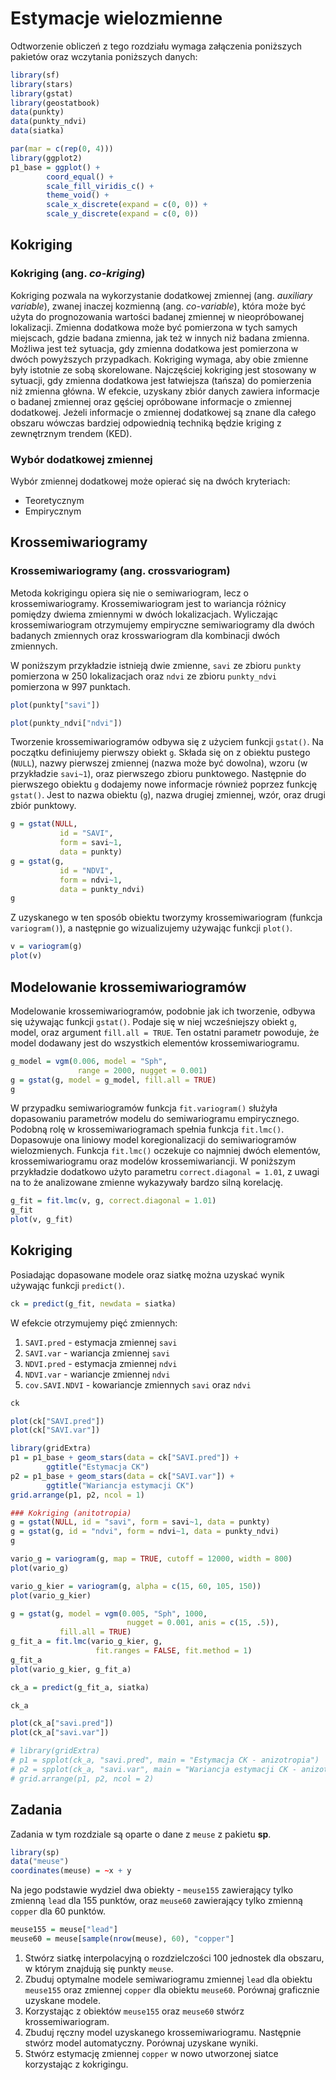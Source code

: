 
# Estymacje wielozmienne {#estymacje-wielozmienne}

Odtworzenie obliczeń z tego rozdziału wymaga załączenia poniższych pakietów oraz wczytania poniższych danych:

```r
library(sf)
library(stars)
library(gstat)
library(geostatbook)
data(punkty)
data(punkty_ndvi)
data(siatka)
```

```r
par(mar = c(rep(0, 4)))
library(ggplot2)
p1_base = ggplot() +
        coord_equal() +
        scale_fill_viridis_c() +
        theme_void() +
        scale_x_discrete(expand = c(0, 0)) +
        scale_y_discrete(expand = c(0, 0))
```

## Kokriging 

### Kokriging (ang. *co-kriging*)

Kokriging pozwala na wykorzystanie dodatkowej zmiennej (ang. *auxiliary variable*), zwanej inaczej kozmienną (ang. *co-variable*), która może być użyta do prognozowania wartości badanej zmiennej w nieopróbowanej lokalizacji.
Zmienna dodatkowa może być pomierzona w tych samych miejscach, gdzie badana zmienna, jak też w innych niż badana zmienna. 
Możliwa jest też sytuacja, gdy zmienna dodatkowa jest pomierzona w dwóch powyższych przypadkach. 
Kokriging wymaga, aby obie zmienne były istotnie ze sobą skorelowane.
Najczęściej kokriging jest stosowany w sytuacji, gdy zmienna dodatkowa jest łatwiejsza (tańsza) do pomierzenia niż zmienna główna. 
W efekcie, uzyskany zbiór danych zawiera informacje o badanej zmiennej oraz gęściej opróbowane informacje o zmiennej dodatkowej.
Jeżeli informacje o zmiennej dodatkowej są znane dla całego obszaru wówczas bardziej odpowiednią techniką będzie kriging z zewnętrznym trendem (KED).

### Wybór dodatkowej zmiennej

Wybór zmiennej dodatkowej może opierać się na dwóch kryteriach:

- Teoretycznym
- Empirycznym
    
<!--
Kroskowariogramy
Kroskorelogramy
-->

## Krossemiwariogramy

### Krossemiwariogramy (ang. **crossvariogram**)

Metoda kokrigingu opiera się nie o semiwariogram, lecz o krossemiwariogramy. 
Krossemiwariogram jest to wariancja różnicy pomiędzy dwiema zmiennymi w dwóch lokalizacjach.
Wyliczając krossemiwariogram otrzymujemy empiryczne semiwariogramy dla dwóch badanych zmiennych oraz krosswariogram dla kombinacji dwóch zmiennych.

W poniższym przykładzie istnieją dwie zmienne, `savi` ze zbioru `punkty` pomierzona w 250 lokalizacjach oraz `ndvi` ze zbioru `punkty_ndvi` pomierzona w 997 punktach.

```r
plot(punkty["savi"])
```

```r
plot(punkty_ndvi["ndvi"])
```

Tworzenie krossemiwariogramów odbywa się z użyciem funkcji `gstat()`. Na początku definiujemy pierwszy obiekt `g`. 
Składa się on z obiektu pustego (`NULL`), nazwy pierwszej zmiennej (nazwa może być dowolna), wzoru (w przykładzie `savi~1`), oraz pierwszego zbioru punktowego. 
Następnie do pierwszego obiektu `g` dodajemy nowe informacje również poprzez funkcję `gstat()`. Jest to nazwa obiektu (`g`), nazwa drugiej zmiennej, wzór, oraz drugi zbiór punktowy.

```r
g = gstat(NULL, 
           id = "SAVI", 
           form = savi~1, 
           data = punkty)
g = gstat(g, 
           id = "NDVI", 
           form = ndvi~1, 
           data = punkty_ndvi)
g
```

Z uzyskanego w ten sposób obiektu tworzymy krossemiwariogram (funkcja `variogram()`), a następnie go wizualizujemy używając funkcji `plot()`.

```r
v = variogram(g)
plot(v)
```

## Modelowanie krossemiwariogramów

Modelowanie krossemiwariogramów, podobnie jak ich tworzenie, odbywa się używając funkcji `gstat()`. 
Podaje się w niej wcześniejszy obiekt `g`, model, oraz argument `fill.all = TRUE`. 
Ten ostatni parametr powoduje, że model dodawany jest do wszystkich elementów krossemiwariogramu.

```r
g_model = vgm(0.006, model = "Sph",
               range = 2000, nugget = 0.001)
g = gstat(g, model = g_model, fill.all = TRUE)
g
```

W przypadku semiwariogramów funkcja `fit.variogram()` służyła dopasowaniu parametrów modelu do semiwariogramu empirycznego. 
Podobną rolę w krossemiwariogramach spełnia funkcja `fit.lmc()`.
Dopasowuje ona liniowy model koregionalizacji do semiwariogramów wielozmienych. 
Funkcja `fit.lmc()` oczekuje co najmniej dwóch elementów, krossemiwariogramu oraz modelów krossemiwariancji. 
W poniższym przykładzie dodatkowo użyto parametru `correct.diagonal = 1.01`, z uwagi na to że analizowane zmienne wykazywały bardzo silną korelację.

```r
g_fit = fit.lmc(v, g, correct.diagonal = 1.01)
g_fit
plot(v, g_fit)
```

<!--
```r
# plot(variogram(g, map=TRUE, cutoff=12000, width=800))
plot(variogram(g, alpha = c(60, 105, 150, 195)))
```
-->   

## Kokriging 

Posiadając dopasowane modele oraz siatkę można uzyskać wynik używając funkcji `predict()`. 

```r
ck = predict(g_fit, newdata = siatka)
```

W efekcie otrzymujemy pięć zmiennych:

1. `SAVI.pred` - estymacja zmiennej `savi`
2. `SAVI.var` - wariancja zmiennej `savi`
3. `NDVI.pred` - estymacja zmiennej `ndvi`
4. `NDVI.var` - wariancje zmiennej `ndvi`
5. `cov.SAVI.NDVI` - kowariancje zmiennych `savi` oraz `ndvi`

```r
ck
```

```r
plot(ck["SAVI.pred"])
plot(ck["SAVI.var"])
```

```r
library(gridExtra)
p1 = p1_base + geom_stars(data = ck["SAVI.pred"]) +
        ggtitle("Estymacja CK")
p2 = p1_base + geom_stars(data = ck["SAVI.var"]) + 
        ggtitle("Wariancja estymacji CK")
grid.arrange(p1, p2, ncol = 1)
```

```r
### Kokriging (anitotropia)
g = gstat(NULL, id = "savi", form = savi~1, data = punkty)
g = gstat(g, id = "ndvi", form = ndvi~1, data = punkty_ndvi)
g

vario_g = variogram(g, map = TRUE, cutoff = 12000, width = 800)
plot(vario_g)

vario_g_kier = variogram(g, alpha = c(15, 60, 105, 150))
plot(vario_g_kier)

g = gstat(g, model = vgm(0.005, "Sph", 1000, 
                          nugget = 0.001, anis = c(15, .5)),
           fill.all = TRUE)
g_fit_a = fit.lmc(vario_g_kier, g, 
                   fit.ranges = FALSE, fit.method = 1)
g_fit_a
plot(vario_g_kier, g_fit_a)

ck_a = predict(g_fit_a, siatka)

ck_a
```

```r
plot(ck_a["savi.pred"])
plot(ck_a["savi.var"])
```

```r
# library(gridExtra)
# p1 = spplot(ck_a, "savi.pred", main = "Estymacja CK - anizotropia")
# p2 = spplot(ck_a, "savi.var", main = "Wariancja estymacji CK - anizotropia")
# grid.arrange(p1, p2, ncol = 2)
```

<!--   
## Kokriging pełny i medianowy, kokriging kolokacyjny, 
## Kokriging na podstawie uproszczonych modeli Markowa I i II
-->

## Zadania {#z10}

Zadania w tym rozdziale są oparte o dane z `meuse` z pakietu **sp**.

```r
library(sp)
data("meuse")
coordinates(meuse) = ~x + y
```

Na jego podstawie wydziel dwa obiekty - `meuse155` zawierający tylko zmienną `lead` dla 155 punktów, oraz `meuse60` zawierający tylko zmienną `copper` dla 60 punktów.

```r
meuse155 = meuse["lead"]
meuse60 = meuse[sample(nrow(meuse), 60), "copper"]
```

1. Stwórz siatkę interpolacyjną o rozdzielczości 100 jednostek dla obszaru, w którym znajdują się punkty `meuse`.
2. Zbuduj optymalne modele semiwariogramu zmiennej `lead` dla obiektu `meuse155` oraz zmiennej `copper` dla obiektu `meuse60`.
Porównaj graficznie uzyskane modele.
3. Korzystając z obiektów `meuse155` oraz `meuse60` stwórz krossemiwariogram.
4. Zbuduj ręczny model uzyskanego krossemiwariogramu.
Następnie stwórz model automatyczny.
Porównaj uzyskane wyniki.
5. Stwórz estymację zmiennej `copper` w nowo utworzonej siatce korzystając z kokrigingu.

